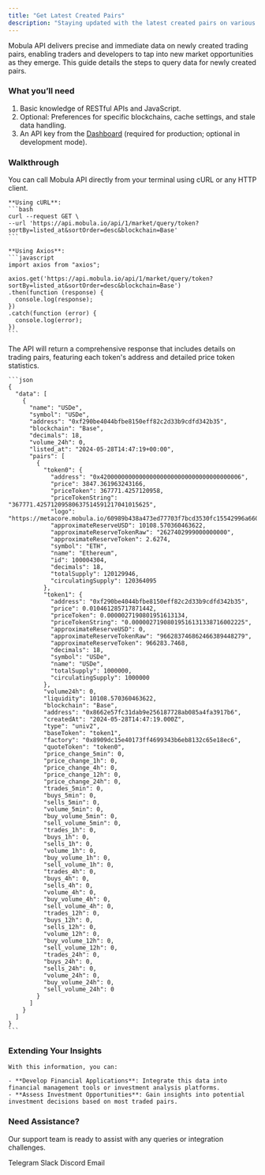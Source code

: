 ```yaml
---
title: "Get Latest Created Pairs"
description: "Staying updated with the latest created pairs on various exchanges can provide a critical edge in market analysis and trading strategies."
---
```


Mobula API delivers precise and immediate data on newly created trading pairs, enabling traders and developers to tap into new market opportunities as they emerge. This guide details the steps to query data for newly created pairs.

### What you’ll need

1. Basic knowledge of RESTful APIs and JavaScript.
2. Optional: Preferences for specific blockchains, cache settings, and stale data handling.
3. An API key from the [Dashboard](https://admin.mobula.fi) (required for production; optional in development mode).

### Walkthrough

<Steps>
  <Step title="Execute the API call">
    You can call Mobula API directly from your terminal using cURL or any HTTP client.

    **Using cURL**:
    ```bash
    curl --request GET \
    --url 'https://api.mobula.io/api/1/market/query/token?sortBy=listed_at&sortOrder=desc&blockchain=Base'
    ```

    **Using Axios**:
    ```javascript
    import axios from "axios";

    axios.get('https://api.mobula.io/api/1/market/query/token?sortBy=listed_at&sortOrder=desc&blockchain=Base')
    .then(function (response) {
      console.log(response);
    })
    .catch(function (error) {
      console.log(error);
    })
    ```
  </Step>

  <Step title="Get your data">
    The API will return a comprehensive response that includes details on trading pairs, featuring each token's address and detailed price token statistics.

    ```json
    {
      "data": [
        {
          "name": "USDe",
          "symbol": "USDe",
          "address": "0xf290be4044bfbe8150eff82c2d33b9cdfd342b35",
          "blockchain": "Base",
          "decimals": 18,
          "volume_24h": 0,
          "listed_at": "2024-05-28T14:47:19+00:00",
          "pairs": [
            {
              "token0": {
                "address": "0x4200000000000000000000000000000000000006",
                "price": 3847.361963243166,
                "priceToken": 367771.4257120958,
                "priceTokenString": "367771.42571209580637514591217041015625",
                "logo": "https://metacore.mobula.io/60989b438a473ed77703f7bcd3530fc15542996a6607ae831de8c5e3e10f688d.png",
                "approximateReserveUSD": 10108.570360463622,
                "approximateReserveTokenRaw": "2627402999000000000",
                "approximateReserveToken": 2.6274,
                "symbol": "ETH",
                "name": "Ethereum",
                "id": 100004304,
                "decimals": 18,
                "totalSupply": 120129946,
                "circulatingSupply": 120364095
              },
              "token1": {
                "address": "0xf290be4044bfbe8150eff82c2d33b9cdfd342b35",
                "price": 0.010461285717871442,
                "priceToken": 0.0000027190801951613134,
                "priceTokenString": "0.00000271908019516131338716002225",
                "approximateReserveUSD": 0,
                "approximateReserveTokenRaw": "966283746862466389448279",
                "approximateReserveToken": 966283.7468,
                "decimals": 18,
                "symbol": "USDe",
                "name": "USDe",
                "totalSupply": 1000000,
                "circulatingSupply": 1000000
              },
              "volume24h": 0,
              "liquidity": 10108.570360463622,
              "blockchain": "Base",
              "address": "0x8662e57fc31dab9e256187728ab085a4fa3917b6",
              "createdAt": "2024-05-28T14:47:19.000Z",
              "type": "univ2",
              "baseToken": "token1",
              "factory": "0x8909dc15e40173ff4699343b6eb8132c65e18ec6",
              "quoteToken": "token0",
              "price_change_5min": 0,
              "price_change_1h": 0,
              "price_change_4h": 0,
              "price_change_12h": 0,
              "price_change_24h": 0,
              "trades_5min": 0,
              "buys_5min": 0,
              "sells_5min": 0,
              "volume_5min": 0,
              "buy_volume_5min": 0,
              "sell_volume_5min": 0,
              "trades_1h": 0,
              "buys_1h": 0,
              "sells_1h": 0,
              "volume_1h": 0,
              "buy_volume_1h": 0,
              "sell_volume_1h": 0,
              "trades_4h": 0,
              "buys_4h": 0,
              "sells_4h": 0,
              "volume_4h": 0,
              "buy_volume_4h": 0,
              "sell_volume_4h": 0,
              "trades_12h": 0,
              "buys_12h": 0,
              "sells_12h": 0,
              "volume_12h": 0,
              "buy_volume_12h": 0,
              "sell_volume_12h": 0,
              "trades_24h": 0,
              "buys_24h": 0,
              "sells_24h": 0,
              "volume_24h": 0,
              "buy_volume_24h": 0,
              "sell_volume_24h": 0
            }
          ]
        }
      ]
    }
    ```
  </Step>
</Steps>

### Extending Your Insights

    With this information, you can:

    - **Develop Financial Applications**: Integrate this data into financial management tools or investment analysis platforms.
    - **Assess Investment Opportunities**: Gain insights into potential investment decisions based on most traded pairs.

### Need Assistance?

Our support team is ready to assist with any queries or integration challenges.

<CardGroup>
  <Card title="Support" icon="Telegram" href="https://t.me/MobulaConnectBot">
    Telegram
  </Card>
  <Card title="Support" icon="Slack" href="https://join.slack.com/t/mobulaapi/shared_invite/zt-29zrrpjnl-I0tyD73sy7zKy8q~KLL3Ug">
    Slack
  </Card>
  <Card title="Support" icon="Discord" href="https://discord.gg/JVT7xKm3AD">
    Discord
  </Card>
  <Card title="Email Support" icon="envelope" href="mailto:contact@mobulalabs.org">
    Email
  </Card>
</CardGroup>
